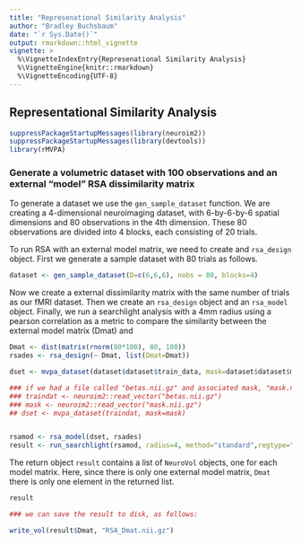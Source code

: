 ```yaml
---
title: "Represenational Similarity Analysis"
author: "Bradley Buchsbaum"
date: "`r Sys.Date()`"
output: rmarkdown::html_vignette
vignette: >
  %\VignetteIndexEntry{Represenational Similarity Analysis}
  %\VignetteEngine{knitr::rmarkdown}
  %\VignetteEncoding{UTF-8}
---
```



## Representational Similarity Analysis
```r
suppressPackageStartupMessages(library(neuroim2))
suppressPackageStartupMessages(library(devtools))
library(rMVPA)
```

### Generate a volumetric dataset with 100 observations and an external "model" RSA dissimilarity matrix

To generate a dataset we use the `gen_sample_dataset` function. We are creating a 4-dimensional neuroimaging dataset, with 6-by-6-by-6 spatial dimensions and 80 observations in the 4th dimension. These 80 observations are divided into 4 blocks, each consisting of 20 trials.

To run RSA with an external model matrix, we need to create and `rsa_design` object. First we generate a sample dataset with 80 trials as follows.


```r

dataset <- gen_sample_dataset(D=c(6,6,6), nobs = 80, blocks=4)

```

Now we create a external dissimilarity matrix with the same number of trials as our fMRI dataset. Then we create an `rsa_design` object and an `rsa_model` object. Finally, we run a searchlight analysis with a 4mm radius using a pearson correlation as a metric to compare the similarity between the external model matrix (Dmat) and 

```r
Dmat <- dist(matrix(rnorm(80*100), 80, 100))
rsades <- rsa_design(~ Dmat, list(Dmat=Dmat))

dset <- mvpa_dataset(dataset$dataset$train_data, mask=dataset$dataset$mask)

### if we had a file called "betas.nii.gz" and associated mask, "mask.nii.gz" we would do as follows:
### traindat <- neuroim2::read_vector("betas.nii.gz")
### mask <- neuroim2::read_vector("mask.nii.gz")   
## dset <- mvpa_dataset(traindat, mask=mask)


rsamod <- rsa_model(dset, rsades)
result <- run_searchlight(rsamod, radius=4, method="standard",regtype="pearson")

```

The return object `result` contains a list of `NeuroVol` objects, one for each model matrix. Here, since there is only one external model matrix, `Dmat` there is only one element in the returned list.

```r

result

### we can save the result to disk, as follows:

write_vol(result$Dmat, "RSA_Dmat.nii.gz") 
```



